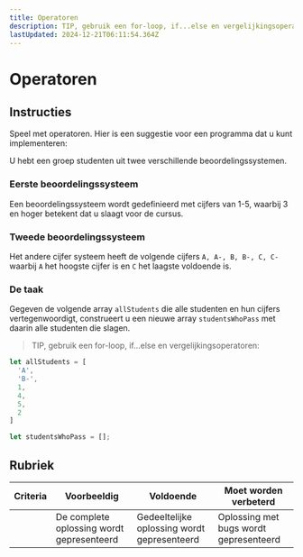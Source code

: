 ```yaml
---
title: Operatoren
description: TIP, gebruik een for-loop, if...else en vergelijkingsoperatoren:
lastUpdated: 2024-12-21T06:11:54.364Z
---
```


# Operatoren

## Instructies

Speel met operatoren. Hier is een suggestie voor een programma dat u kunt implementeren:

U hebt een groep studenten uit twee verschillende beoordelingssystemen.

### Eerste beoordelingssysteem

Een beoordelingssysteem wordt gedefinieerd met cijfers van 1-5, waarbij 3 en hoger betekent dat u slaagt voor de cursus.

### Tweede beoordelingssysteem

Het andere cijfer systeem heeft de volgende cijfers `A, A-, B, B-, C, C-` waarbij `A` het hoogste cijfer is en `C` het laagste voldoende is.

### De taak

Gegeven de volgende array `allStudents` die alle studenten en hun cijfers vertegenwoordigt, construeert u een nieuwe array `studentsWhoPass` met daarin alle studenten die slagen.

> TIP, gebruik een for-loop, if...else en vergelijkingsoperatoren:

```javascript
let allStudents = [
  'A',
  'B-',
  1,
  4,
  5,
  2
]

let studentsWhoPass = [];
```

## Rubriek

| Criteria | Voorbeeldig                      | Voldoende                      | Moet worden verbeterd               |
| -------- | ------------------------------ | ----------------------------- | ------------------------------- |
|          | De complete oplossing wordt gepresenteerd | Gedeeltelijke oplossing wordt gepresenteerd | Oplossing met bugs wordt gepresenteerd |

